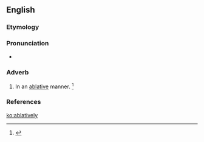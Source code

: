 ==English==

===Etymology===
{{suffix|ablative|ly|t1=to carry away|with}}

===Pronunciation===
* {{a|US}} {{IPA|/ˌæb.lə.ˈtaɪv.li/}}

===Adverb===
{{en-adv}}
# In an [[ablative]] manner. {{defdate|Mid 19<sup>th</sup> century.}}<ref>{{R:SOED5|page=5}}</ref>

===References===
<references/>

[[ko:ablatively]]